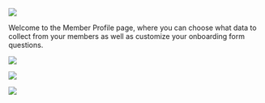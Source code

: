 ![](/images/Member-Profile-Basics.png)

Welcome to the Member Profile page, where you can choose what data to collect from your members as well as customize your onboarding form questions.

![](/images/Member-Profile-Additional.png)

![](/images/Member-Profile-Questions.png)

![](/images/Member-Profile-Question-Templates.png) 